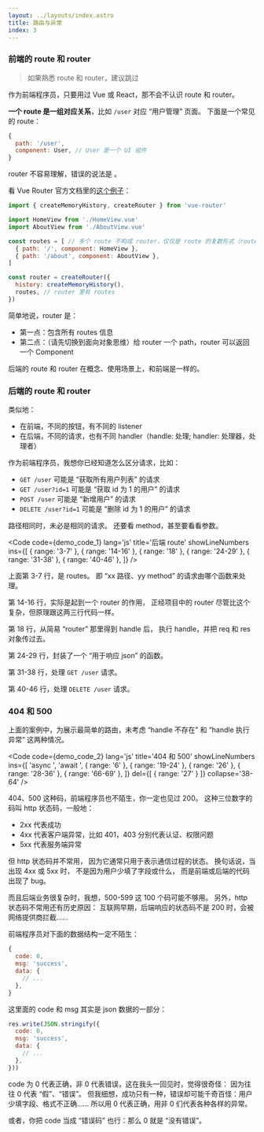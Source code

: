 ```yaml
---
layout: ../layouts/index.astro
title: 路由与异常
index: 3
---
```



### 前端的 route 和 router

> 如果熟悉 route 和 router，建议跳过

作为前端程序员，只要用过 Vue 或 React，那不会不认识 route 和 router。

**一个 route 是一组对应关系**，比如 `/user` 对应 “用户管理” 页面。
下面是一个常见的 route：
``` js
{
  path: '/user',
  component: User, // User 是一个 UI 组件
}
```

router 不容易理解，错误的说法是 <Wrong content='多组 route（对应关系）构成 router' />。

看 Vue Router 官方文档里的[这个例子](https://router.vuejs.org/guide/#Creating-the-router-instance)：
``` js
import { createMemoryHistory, createRouter } from 'vue-router'

import HomeView from './HomeView.vue'
import AboutView from './AboutView.vue'

const routes = [ // 多个 route 不构成 router，仅仅是 route 的复数形式（route -> routes）
  { path: '/', component: HomeView },
  { path: '/about', component: AboutView },
]

const router = createRouter({
  history: createMemoryHistory(),
  routes, // router 里有 routes
})
```

简单地说，router 是：
+ 第一点：包含所有 routes 信息
+ 第二点：（请先切换到面向对象思维）给 router 一个 path，router 可以返回一个 Component

后端的 route 和 router 在概念、使用场景上，和前端是一样的。

### 后端的 route 和 router
类似地：
+ 在前端，不同的按钮，有不同的 listener
+ 在后端，不同的请求，也有不同 handler（handle: 处理; handler: 处理器，处理者）

作为前端程序员，我想你已经知道怎么区分请求，比如：
+ `GET /user` 可能是 “获取所有用户列表” 的请求
+ `GET /user?id=1` 可能是 “获取 id 为 1 的用户” 的请求
+ `POST /user` 可能是 “新增用户” 的请求
+ `DELETE /user?id=1` 可能是 “删除 id 为 1 的用户” 的请求

路径相同时，未必是相同的请求。
还要看 method，甚至要看看参数。

<Code
  code={demo_code_1}
  lang='js'
  title='后端 route'
  showLineNumbers
  ins={[
    { range: '3-7' },
    { range: '14-16' },
    { range: '18' },
    { range: '24-29' },
    { range: '31-38' },
    { range: '40-46' },
  ]}
/>

上面第 3-7 行，是 routes。
即 “xx 路径、yy method” 的请求由哪个函数来处理。

第 14-16 行，实际是起到一个 router 的作用，
正经项目中的 router 尽管比这个复杂，但原理跟这两三行代码一样。

第 18 行，从简易 “router” 那里得到 handle 后，
执行 handle，并把 req 和 res 对象传过去。

第 24-29 行，封装了一个 “用于响应 json” 的函数。

第 31-38 行，处理 `GET /user` 请求。

第 40-46 行，处理 `DELETE /user` 请求。

### 404 和 500
上面的案例中，为展示最简单的路由，未考虑 “handle 不存在” 和 “handle 执行异常” 这两种情况。

<Code
  code={demo_code_2}
  lang='js'
  title='404 和 500'
  showLineNumbers
  ins={[
    'async ',
    'await ',
    { range: '6' },
    { range: '19-24' },
    { range: '26' },
    { range: '28-36' },
    { range: '66-69' },
  ]}
  del={[
    { range: '27' }
  ]}
  collapse='38-64'
/>

404、500 这种码，前端程序员也不陌生，你一定也见过 200。
这种三位数字的码叫 http 状态码，一般地：
+ 2xx 代表成功
+ 4xx 代表客户端异常，比如 401，403 分别代表认证、权限问题
+ 5xx 代表服务端异常

但 http 状态码并不常用，
因为它通常只用于表示通信过程的状态。
换句话说，当出现 4xx 或 5xx 时，
不是因为用户少填了字段或什么，
而是前端或后端的代码出现了 bug。

而且后端业务很复杂时，我想，500-599 这 100 个码可能不够用。
另外，http 状态码不常用还有历史原因：
互联网早期，后端响应的状态码不是 200 时，会被网络提供商拦截……

前端程序员对下面的数据结构一定不陌生：
``` js mark={2}
{
  code: 0,
  msg: 'success',
  data: {
    // ...
  },
}
```

这里面的 code 和 msg 其实是 json 数据的一部分：
``` js mark={2}
res.write(JSON.stringify({
  code: 0,
  msg: 'success',
  data: {
    // ...
  },
}))
```

code 为 0 代表正确，非 0 代表错误，这在我头一回见时，觉得很奇怪：
因为往往 0 代表 “假”、“错误”。
但我细想，成功只有一种，错误却可能千奇百怪：用户少填字段、格式不正确……
所以用 0 代表正确，用非 0 们代表各种各样的异常。

或者，你把 code 当成 “错误码” 也行：那么 0 就是 “没有错误”。

